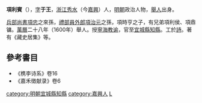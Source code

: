 '''項利賓'''（{{bd|?||?|}}），[[表字|字]]'''于王'''，[[浙江|浙江]][[秀水|秀水]]（今[[嘉興|嘉興]]）人，[[明朝|明朝]]政治人物，[[舉人|舉人]]出身。

[[兵部尚書|兵部尚書]][[項忠|項忠]]之來孫，[[禮部|禮部]][[員外郎|員外郎]][[項治元|項治元]]之孫，項時亨之子，有兄弟項利侯、項鼎镛。[[萬曆|萬曆]]二十八年（1600年）舉人。授[[寧海|寧海]][[教谕|教谕]]，官至[[宜城縣|宜城縣]][[知縣|知縣]]。工於[[詩|詩]]。著有《藏史居集》等。

== 參考書目 ==
* 《槜李诗系》卷16
* 《嘉禾徴献录》卷6
{{明朝人物小作品}}

[[category:明朝宜城縣知縣|category:明朝宜城縣知縣]]
[[category:嘉興人|category:嘉興人]]
[[category:項姓|L]]